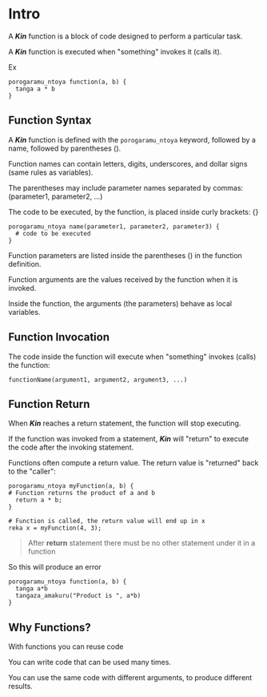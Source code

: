 # Intro

A **_Kin_** function is a block of code designed to perform a particular task.

A **_Kin_** function is executed when "something" invokes it (calls it).

Ex

```Kin
porogaramu_ntoya function(a, b) {
  tanga a * b
}
```

## Function Syntax

A **_Kin_** function is defined with the `porogaramu_ntoya` keyword, followed by a name, followed by parentheses ().

Function names can contain letters, digits, underscores, and dollar signs (same rules as variables).

The parentheses may include parameter names separated by commas:
(parameter1, parameter2, ...)

The code to be executed, by the function, is placed inside curly brackets: {}

```Kin
porogaramu_ntoya name(parameter1, parameter2, parameter3) {
  # code to be executed
}
```

Function parameters are listed inside the parentheses () in the function definition.

Function arguments are the values received by the function when it is invoked.

Inside the function, the arguments (the parameters) behave as local variables.

## Function Invocation

The code inside the function will execute when "something" invokes (calls) the function:

```Kin
functionName(argument1, argument2, argument3, ...)
```

## Function Return

When **_Kin_** reaches a return statement, the function will stop executing.

If the function was invoked from a statement, **_Kin_** will "return" to execute the code after the invoking statement.

Functions often compute a return value. The return value is "returned" back to the "caller":

```Kin
porogaramu_ntoya myFunction(a, b) {
# Function returns the product of a and b
  return a * b;
}

# Function is called, the return value will end up in x
reka x = myFunction(4, 3);
```

> After **return** statement there must be no other statement under it in a function

So this will produce an error

```Kin
porogaramu_ntoya function(a, b) {
  tanga a*b
  tangaza_amakuru("Product is ", a*b)
}
```

## Why Functions?

With functions you can reuse code

You can write code that can be used many times.

You can use the same code with different arguments, to produce different results.
